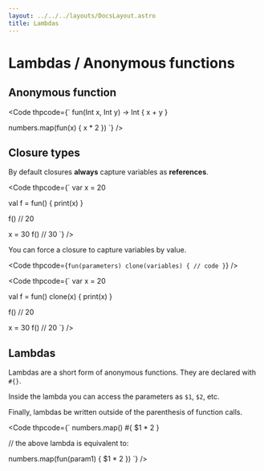 ```yaml
---
layout: ../../../layouts/DocsLayout.astro
title: Lambdas
---
```


# Lambdas / Anonymous functions


## Anonymous function

<Code thpcode={`
fun(Int x, Int y) -> Int {
    x + y
}


numbers.map(fun(x) {
    x * 2
})
`} />



## Closure types

By default closures **always** capture variables as **references**.


<Code thpcode={`
var x = 20

val f = fun() {
    print(x)
}

f()     // 20

x = 30
f()     // 30
`} />


You can force a closure to capture variables by value.

<Code thpcode={`
fun(parameters) clone(variables) {
    // code
}
`} />

<Code thpcode={`
var x = 20

val f = fun() clone(x) {
    print(x)
}

f()     // 20

x = 30
f()     // 20
`} />


## Lambdas

Lambdas are a short form of anonymous functions. They are declared with `#{}`.

Inside the lambda you can access the parameters as `$1`, `$2`, etc.

Finally, lambdas be written outside of the parenthesis of function calls.

<Code thpcode={`
numbers.map() #{
    $1 * 2
}

// the above lambda is equivalent to:

numbers.map(fun(param1) {
    $1 * 2
})
`} />



